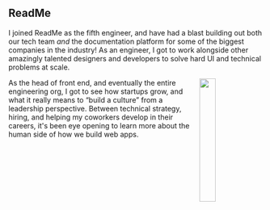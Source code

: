 <Theme
  text="#ffffff"
  links="#ffffff"
  matte="#01204a"
  matte-pop="rgb(0 0 0 / 10%)"
  matte-hover="rgba(255 255 255 / 5%)"
/>
<h2>ReadMe</h2>

I joined ReadMe as the fifth engineer, and have had a blast building out both our tech team *and* the documentation platform for some of the biggest companies in the industry! As an engineer, I got to work alongside other amazingly talented designers and developers to solve hard UI and technical problems at scale.

<a href="http://readme.io" target="_blank"><img width="25%" align="right" src="http://rgd2.co/next/portfolio/readme/readme-brandmark-white.svg" /></a>

As the head of front end, and eventually the entire engineering org, I got to see how startups grow, and what it really means to “build a culture” from a leadership perspective. Between technical strategy, hiring, and helping my coworkers develop in their careers, it's been eye opening to learn more about the human side of how we build web apps.